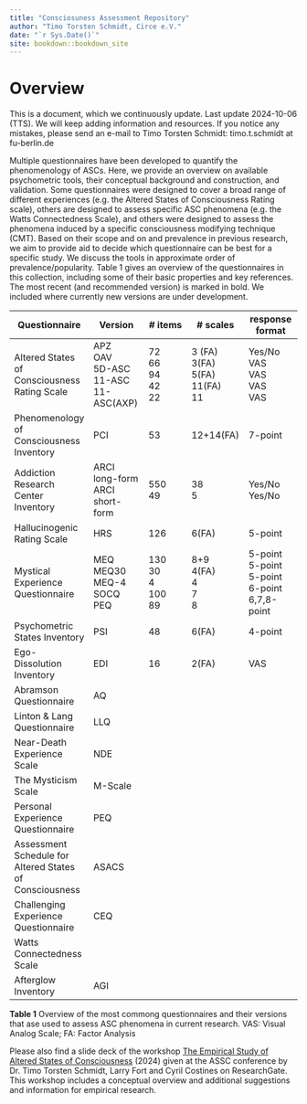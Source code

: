 ```yaml
--- 
title: "Consciosuness Assessment Repository"
author: "Timo Torsten Schmidt, Circe e.V."
date: "`r Sys.Date()`"
site: bookdown::bookdown_site
---
```


# Overview

This is a document, which we continuously update. Last update 2024-10-06 (TTS). We will keep adding information and resources. If you notice any mistakes, please send an e-mail to Timo Torsten Schmidt: timo.t.schmidt at fu-berlin.de

Multiple questionnaires have been developed to quantify the phenomenology of ASCs. Here, we provide an overview on available psychometric tools, their conceptual background and construction, and validation. Some questionnaires were designed to cover a broad range of different experiences (e.g. the Altered States of Consciousness Rating scale), others are designed to assess specific ASC phenomena (e.g. the Watts Connectedness Scale), and others were designed to assess the phenomena induced by a specific consciousness modifying technique (CMT). Based on their scope and on and prevalence in previous research, we aim to provide aid to decide which questionnaire can be best for a specific study. We discuss the tools in approximate order of prevalence/popularity.
Table 1 gives an overview of the questionnaires in this collection, including some of their basic properties and key references. The most recent (and recommended version) is marked in bold. We included where currently new versions are under development. 

| Questionnaire  | Version | # items  | # scales | response format 
|-----------|-----------|-----------|-----------|-----------|
| Altered States of Consciousness Rating Scale  | APZ <br /> OAV <br /> 5D-ASC <br /> 11-ASC <br /> 11-ASC(AXP) | 72 <br /> 66 <br /> 94 <br /> 42 <br /> 22 | 3 (FA) <br /> 3(FA) <br /> 5(FA) <br /> 11(FA)<br /> 11  | Yes/No <br /> VAS <br /> VAS <br /> VAS <br /> VAS |
| Phenomenology of Consciousness Inventory | PCI | 53 | 12+14(FA)  | 7-point |
| Addiction Research Center Inventory | ARCI long-form <br /> ARCI short-form | 550 <br /> 49 | 38 <br /> 5 | Yes/No <br /> Yes/No |
| Hallucinogenic Rating Scale | HRS | 126 | 6(FA)  | 5-point |
| Mystical Experience Questionnaire | MEQ <br />  MEQ30 <br /> MEQ-4 <br /> SOCQ <br /> PEQ | 130 <br /> 30 <br />  4 <br /> 100 <br /> 89 | 8+9  <br />  4(FA) <br /> 4 <br />7 <br /> 8 | 5-point <br /> 5-point <br /> 5-point <br /> 6-point <br /> 6,7,8-point|
| Psychometric States Inventory | PSI | 48 | 6(FA)  | 4-point |
| Ego-Dissolution Inventory | EDI | 16 | 2(FA)  | VAS |
| Abramson Questionnaire  | AQ |  |  |  |
| Linton & Lang Questionnaire | LLQ |  |  |  |
| Near-Death Experience Scale | NDE |  |  |  |
| The Mysticism Scale | M-Scale |  |  |  |
| Personal Experience Questionnaire | PEQ |  |  |  |
| Assessment Schedule for Altered States of Consciousness | ASACS |  |  |  |
| Challenging Experience Questionnaire | CEQ |  |  |  |
| Watts Connectedness Scale |  |  |  |  |
| Afterglow Inventory | AGI |  |  |  |

__Table 1__ Overview of the most commong questionnaires and their versions that ase used to assess ASC phenomena in current research. VAS: Visual Analog Scale; FA: Factor Analysis

Please also find a slide deck of the workshop [The Empirical Study of Altered States of Consciousness](https://www.researchgate.net/publication/382366098_The_Empirical_Study_of_Altered_States_of_Consciousness_ASSC_Tutorial) (2024) given at the ASSC conference by Dr. Timo Torsten Schmidt, Larry Fort and Cyril Costines on ResearchGate. This workshop includes a conceptual overview and additional suggestions and information for empirical research. 
